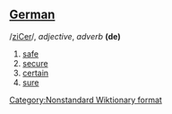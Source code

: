 ==[[German]]==
/[[Pronunciation guide|ziCer]]/, ''adjective'', ''adverb'' '''(de)'''

# [[safe]]
# [[secure]]
# [[certain]]
# [[sure]]

[[Category:Nonstandard Wiktionary format]]<!-- 2 parts of speech in one heading -->